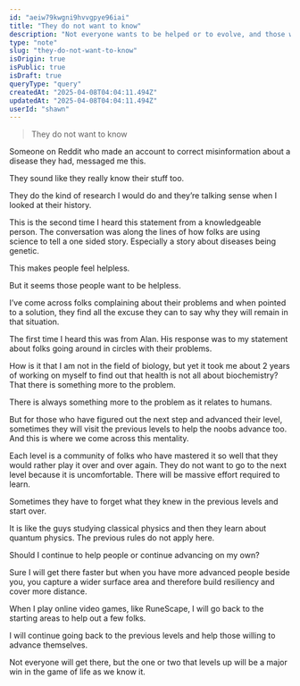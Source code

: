 ```yaml
---
id: "aeiw79kwgni9hvvgpye96iai"
title: "They do not want to know"
description: "Not everyone wants to be helped or to evolve, and those who do can be transformative"
type: "note"
slug: "they-do-not-want-to-know"
isOrigin: true
isPublic: true
isDraft: true
queryType: "query"
createdAt: "2025-04-08T04:04:11.494Z"
updatedAt: "2025-04-08T04:04:11.494Z"
userId: "shawn"
---
```


> They do not want to know
> 
> 

Someone on Reddit who made an account to correct misinformation about a disease they had, messaged me this.

They sound like they really know their stuff too.

They do the kind of research I would do and they’re talking sense when I looked at their history.

This is the second time I heard this statement from a knowledgeable person. The conversation was along the lines of how folks are using science to tell a one sided story. Especially a story about diseases being genetic.

This makes people feel helpless.

But it seems those people want to be helpless.

I’ve come across folks complaining about their problems and when pointed to a solution, they find all the excuse they can to say why they will remain in that situation. 

The first time I heard this was from Alan. His response was to my statement about folks going around in circles with their problems.

How is it that I am not in the field of biology, but yet it took me about 2 years of working on myself to find out that health is not all about biochemistry? That there is something more to the problem.

There is always something more to the problem as it relates to humans.

But for those who have figured out the next step and advanced their level, sometimes they will visit the previous levels to help the noobs advance too. And this is where we come across this mentality.

Each level is a community of folks who have mastered it so well that they would rather play it over and over again. They do not want to go to the next level because it is uncomfortable. There will be massive effort required to learn.

Sometimes they have to forget what they knew in the previous levels and start over.

It is like the guys studying classical physics and then they learn about quantum physics. The previous rules do not apply here.

Should I continue to help people or continue advancing on my own?

Sure I will get there faster but when you have more advanced people beside you, you capture a wider surface area and therefore build resiliency and cover more distance.

When I play online video games, like RuneScape, I will go back to the starting areas to help out a few folks.

I will continue going back to the previous levels and help those willing to advance themselves.

Not everyone will get there, but the one or two that levels up will be a major win in the game of life as we know it.
